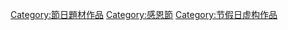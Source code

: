[[Category:節日題材作品|Category:節日題材作品]]
[[Category:感恩節|Category:感恩節]]
[[Category:节假日虚构作品|Category:节假日虚构作品]]